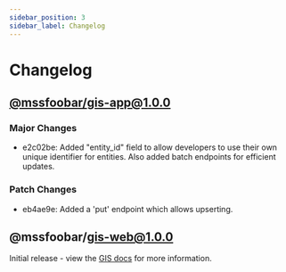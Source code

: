 ```yaml
---
sidebar_position: 3
sidebar_label: Changelog
---
```


# Changelog

## [@mssfoobar/gis-app@1.0.0](https://github.com/mssfoobar/gis/releases/tag/gis-service%2Fv1.0.0)

### Major Changes

-   e2c02be: Added "entity_id" field to allow developers to use their own unique identifier for entities. Also added batch endpoints for efficient updates.

### Patch Changes

-   eb4ae9e: Added a 'put' endpoint which allows upserting.

## @mssfoobar/gis-web@1.0.0

Initial release - view the [GIS docs](../overview.mdx) for more information.
